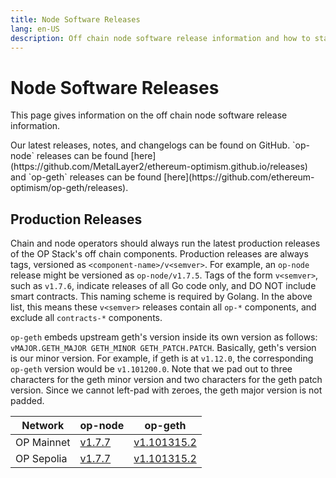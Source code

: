 ```yaml
---
title: Node Software Releases
lang: en-US
description: Off chain node software release information and how to stay up to date.
---
```



# Node Software Releases

This page gives information on the off chain node software release information.

<Callout type="info">
  Our latest releases, notes, and changelogs can be found on GitHub. `op-node` releases can be found [here](https://github.com/MetalLayer2/ethereum-optimism.github.io/releases)
  and `op-geth` releases can be found [here](https://github.com/ethereum-optimism/op-geth/releases).
</Callout>

## Production Releases

Chain and node operators should always run the latest production releases of
the OP Stack's off chain components. Production releases are always tags,
versioned as `<component-name>/v<semver>`. For example, an `op-node` release
might be versioned as `op-node/v1.7.5`. Tags of the form `v<semver>`, such as
`v1.7.6`, indicate releases of all Go code only, and DO NOT include smart
contracts. This naming scheme is required by Golang. In the above list, this
means these `v<semver>` releases contain all `op-*` components, and exclude
all `contracts-*` components.

`op-geth` embeds upstream geth's version inside its own version as follows:
`vMAJOR.GETH_MAJOR GETH_MINOR GETH_PATCH.PATCH`. Basically, geth's version is
our minor version. For example, if geth is at `v1.12.0`, the corresponding
`op-geth` version would be `v1.101200.0`. Note that we pad out to three
characters for the geth minor version and two characters for the geth patch
version. Since we cannot left-pad with zeroes, the geth major version is not
padded.

| Network    | op-node                                                                                  | op-geth                                                                              |
| ---------- | ---------------------------------------------------------------------------------------- | ------------------------------------------------------------------------------------ |
| OP Mainnet | [v1.7.7](https://github.com/ethereum-optimism/optimism/releases/tag/v1.7.7) | [v1.101315.2](https://github.com/ethereum-optimism/op-geth/releases/tag/v1.101315.2) |
| OP Sepolia | [v1.7.7](https://github.com/ethereum-optimism/optimism/releases/tag/v1.7.7) | [v1.101315.2](https://github.com/ethereum-optimism/op-geth/releases/tag/v1.101315.2) |
